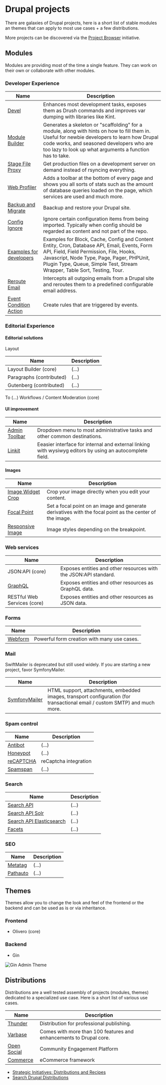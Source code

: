 # Drupal projects

There are galaxies of Drupal projects, here is a short list of stable modules an themes
that can apply to most use cases + a few distributions.

More projects can be discovered via the [Project Browser](https://www.drupal.org/project/project_browser) initiative.

## Modules

Modules are providing most of the time a single feature. They can work on their own or collaborate with other modules.

### Developer Experience

| Name                                                                     | Description             |
|--------------------------------------------------------------------------|-------------------------|
| [Devel](https://www.drupal.org/project/devel)                            | Enhances most development tasks, exposes them as Drush commands and improves var dumping with libraries like Kint. |
| [Module Builder](https://www.drupal.org/project/module_builder)          | Generates a skeleton or "scaffolding" for a module, along with hints on how to fill them in. Useful for newbie developers to learn how Drupal code works, and seasoned developers who are too lazy to look up what arguments a function has to take. |
| [Stage File Proxy](https://www.drupal.org/project/stage_file_proxy)      | Get production files on a development server on demand instead of rsyncing everything.             |
| [Web Profiler](https://www.drupal.org/project/webprofiler)               | Adds a toolbar at the bottom of every page and shows you all sorts of stats such as the amount of database queries loaded on the page, which services are used and much more. |
| [Backup and Migrate](https://www.drupal.org/project/backup_migrate)      | Baackup and restore your Drupal site. |
| [Config Ignore](https://www.drupal.org/project/config_ignore)            | Ignore certain configuration items from being imported. Typically when config should be regarded as content and not part of the repo. |
| [Examples for developers](https://www.drupal.org/project/examples)       | Examples for Block, Cache, Config and Content Entity, Cron, Database API, Email, Events, Form API, Field, Field Permission, File, Hooks, Javascript, Node Type, Page, Pager, PHPUnit, Plugin Type, Queue, Simple Test, Stream Wrapper, Table Sort, Testing, Tour. |
| [Reroute Email](https://www.drupal.org/project/reroute_email)            | Intercepts all outgoing emails from a Drupal site and reroutes them to a predefined configurable email address. |
| [Event Condition Action](https://www.drupal.org/project/eca)             | Create rules that are triggered by events. |

### Editorial Experience

#### Editorial solutions

Layout

| Name                                                                     | Description             |
|--------------------------------------------------------------------------|-------------------------|
| Layout Builder (core)                                                    | (...) |
| Paragraphs (contributed)                                                 | (...) |
| Gutenberg (contributed)                                                  | (...) |


To (...)
Workflows / Content Moderation (core)

#### UI improvement

| Name                                                                     | Description             |
|--------------------------------------------------------------------------|-------------------------|
| [Admin Toolbar](https://www.drupal.org/project/admin_toolbar)            | Dropdown menu to most administrative tasks and other common destinations. |
| [Linkit](https://www.drupal.org/project/linkit)                          | Eeasier interface for internal and external linking with wysiwyg editors by using an autocomplete field. |

#### Images

| Name                                                                     | Description             |
|--------------------------------------------------------------------------|-------------------------|
| [Image Widget Crop](https://www.drupal.org/project/image_widget_crop)    | Crop your image directly when you edit your content. |
| [Focal Point](https://www.drupal.org/project/focal_point)                | Set a focal point on an image and generate derivatives with the focal point as the center of the image. |
| [Responsive Image](https://www.drupal.org/project/responsive_image)      | Image styles depending on the breakpoint. |

### Web services

| Name                                                                     | Description             |
|--------------------------------------------------------------------------|-------------------------|
| JSON:API (core)                  | Exposes entities and other resources with the JSON:API standard. |
| [GraphQL](https://www.drupal.org/project/graphql) | Exposes entities and other resources as GraphQL data. |
| RESTful Web Services (core) | Exposes entities and other resources as JSON data. |

### Forms

| Name                                                                     | Description             |
|--------------------------------------------------------------------------|-------------------------|
| [Webform](https://www.drupal.org/project/webform)                        | Powerful form creation with many use cases. |

### Mail

SwiftMailer is deprecated but still used widely. If you are starting a new project, favor SymfonyMailer.

| Name                                                                     | Description             |
|--------------------------------------------------------------------------|-------------------------|
| [SymfonyMailer](https://www.drupal.org/project/symfony_mailer)           | HTML support, attachments, embedded images, transport configuration (for transactional email / custom SMTP) and much more. |

### Spam control

| Name                                                                     | Description             |
|--------------------------------------------------------------------------|-------------------------|
| [Antibot](https://www.drupal.org/project/antibot)                 | (...) |
| [Honeypot](https://www.drupal.org/project/honeypot)                      | (...) |
| [reCAPTCHA](https://www.drupal.org/project/recaptcha_v3)                    | reCaptcha integration |
| [Spamspan](https://www.drupal.org/project/spamspan)                      | (...) |

### Search

| Name                                                                     | Description             |
|--------------------------------------------------------------------------|-------------------------|
| [Search API](https://www.drupal.org/project/search_api)                  | (...) |
| [Search API Solr](https://www.drupal.org/project/search_api_solr)        | (...) |
| [Search API Elasticsearch](https://www.drupal.org/project/search_api_elasticsearch) | (...) |
| [Facets](https://www.drupal.org/project/facets)                          | (...) |

### SEO

| Name                                                                     | Description             |
|--------------------------------------------------------------------------|-------------------------|
| [Metatag](https://www.drupal.org/project/metatag)                        | (...) |
| [Pathauto](https://www.drupal.org/project/pathauto)                      | (...) |

## Themes

Themes allow you to change the look and feel of the frontend or the backend and can be used as is or via inheritance.

### Frontend

- Olivero (core)

### Backend

- Gin

![Gin Admin Theme](/assets/images/docs/gin-drupal-admin-theme.webp)

## Distributions

Distributions are a well tested assembly of projects (modules, themes) dedicated to a specialized use case.
Here is a short list of various use cases.

| Name                                                                     | Description             |
|--------------------------------------------------------------------------|-------------------------|
| [Thunder](https://www.drupal.org/project/thunder)                        | Distribution for professional publishing. |
| [Varbase](https://www.drupal.org/project/varbase)                        | Comes with more than 100 features and enhancements to Drupal core. |
| [Open Social](https://www.drupal.org/project/social)                     | Community Engagement Platform |
| [Commerce](https://www.drupal.org/project/commerce)                      | eCommerce framework |

- [Strategic Initiatives: Distributions and Recipes](https://www.drupal.org/about/core/strategic-initiatives-distributions-and-recipes)
- [Search Drupal Distributions](https://www.drupal.org/project/project_distribution)


